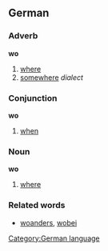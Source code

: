 ==German==
===Adverb===
'''wo'''
#[[where]]
#[[somewhere]] ''dialect''

===Conjunction===
'''wo'''
#[[when]]

===Noun===
'''wo'''
#[[where]]

===Related words===
* [[woanders]], [[wobei]]

[[Category:German language]]